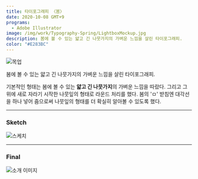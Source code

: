 ```yaml
---
title: 타이포그래피 〈봄〉
date: 2020-10-08 GMT+9
programs:
  - Adobe Illustrator
image: /img/work/Typography-Spring/LightboxMockup.jpg
description: 봄에 볼 수 있는 얇고 긴 나뭇가지의 가벼운 느낌을 살린 타이포그래피.
color: "#E283BC"
---
```


![목업](/img/work/Typography-Spring/LightboxMockup.jpg)

봄에 볼 수 있는 얇고 긴 나뭇가지의 가벼운 느낌을 살린 타이포그래피.

기본적인 형태는 봄에 볼 수 있는 **얇고 긴 나뭇가지**의 가벼운 느낌을 따랐다. 그리고 그 위에 새로 자라기 시작한 나뭇잎의 형태로 라운드 처리를 했다. 봄의 'ㅁ' 받침엔 대각선을 하나 넣어 줌으로써 나뭇잎의 형태를 더 확실히 알아볼 수 있도록 했다.

---

### Sketch

![스케치](/img/work/Typography-Spring/sketch.jpg)

---

### Final

![소개 이미지](/img/work/Typography-Spring/main.jpg)
